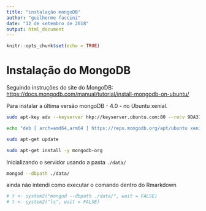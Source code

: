 ```yaml
---
title: "instalação mongoDB"
author: "guilherme faccini"
date: "12 de setembro de 2018"
output: html_document
---
```


```r
knitr::opts_chunk$set(echo = TRUE)
```


# Instalação do MongoDB

Seguindo instruções do site do MongoDB:  
[https://docs.mongodb.com/manual/tutorial/install-mongodb-on-ubuntu/](https://docs.mongodb.com/manual/tutorial/install-mongodb-on-ubuntu/)

Para instalar a última versão mongoDB - 4.0 - no Ubuntu xenial.


```bash
sudo apt-key adv --keyserver hkp://keyserver.ubuntu.com:80 --recv 9DA31620334BD75D9DCB49F368818C72E52529D4

echo "deb [ arch=amd64,arm64 ] https://repo.mongodb.org/apt/ubuntu xenial/mongodb-org/4.0 multiverse" | sudo tee /etc/apt/sources.list.d/mongodb-org-4.0.list

sudo apt-get update

sudo apt-get install -y mongodb-org
```

Inicializando o servidor usando a pasta `./data/`

```sh
mongod --dbpath ./data/
```

ainda não intendi como executar o comando dentro do Rmarkdown

```r
# t <- system2("mongod --dbpath ./data/", wait = FALSE)
# t <- system2("ls", wait = FALSE)

```
